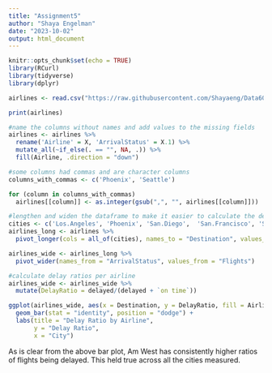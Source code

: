 ```yaml
---
title: "Assignment5"
author: "Shaya Engelman"
date: "2023-10-02"
output: html_document
---
```


```r
knitr::opts_chunk$set(echo = TRUE)
library(RCurl)
library(tidyverse)
library(dplyr)
```

```r
airlines <- read.csv("https://raw.githubusercontent.com/Shayaeng/Data607/main/Assignment5/airlines.csv")

print(airlines)
```

```r
#name the columns without names and add values to the missing fields
airlines <- airlines %>%
  rename('Airline' = X, 'ArrivalStatus' = X.1) %>%
  mutate_all(~if_else(. == "", NA, .)) %>%
  fill(Airline, .direction = "down")

#some columns had commas and are character columns
columns_with_commas <- c('Phoenix', 'Seattle')

for (column in columns_with_commas)
  airlines[[column]] <- as.integer(gsub(",", "", airlines[[column]]))
```

```r
#lengthen and widen the dataframe to make it easier to calculate the delays
cities <- c('Los.Angeles', 'Phoenix', 'San.Diego',  'San.Francisco', 'Seattle')
airlines_long <- airlines %>%
  pivot_longer(cols = all_of(cities), names_to = "Destination", values_to = "Flights")

airlines_wide <- airlines_long %>%
  pivot_wider(names_from = "ArrivalStatus", values_from = "Flights")

```

```r
#calculate delay ratios per airline
airlines_wide <- airlines_wide %>%
  mutate(DelayRatio = delayed/(delayed + `on time`))

ggplot(airlines_wide, aes(x = Destination, y = DelayRatio, fill = Airline)) +
  geom_bar(stat = "identity", position = "dodge") +
  labs(title = "Delay Ratio by Airline",
       y = "Delay Ratio",
       x = "City")
```

As is clear from the above bar plot, Am West has consistently higher ratios of flights being delayed. This held true across all the cities measured. 

